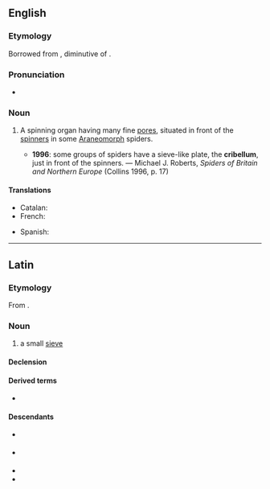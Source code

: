 ==English==
{{wikipedia}}

===Etymology===
Borrowed from {{bor|en|LL.|cribellum}}, diminutive of {{der|en|la|cribrum||sieve}}.

===Pronunciation===
* {{IPA|en|/kɹɪˈbɛləm/}}

===Noun===
{{en-noun|cribella}}

# {{lb|en|zoology}} A spinning organ having many fine [[pores]], situated in front of the [[spinner]]s in some [[Araneomorph]] spiders.
#* '''1996''': some groups of spiders have a sieve-like plate, the '''cribellum''', just in front of the spinners. — Michael J. Roberts, ''Spiders of Britain and Northern Europe'' (Collins 1996, p. 17)

====Translations====
{{trans-top|spinning organ}}
* Catalan: {{t|ca|cribel|m}}
* French: {{t+|fr|cribellum|m}}
{{trans-mid}}
* Spanish: {{t|es|cribelo|m}}
{{trans-bottom}}

----

==Latin==

===Etymology===
From {{af|la|crībrum|-lus|alt2=-lum}}.

===Noun===
{{la-noun|crībellum<2>}}

# {{lb|la|Late Latin}} a small [[sieve]]

====Declension====
{{la-ndecl|crībellum<2>}}

====Derived terms====
* {{l|la|crībellō}}

====Descendants====
* {{desc|en|cribellum}} {{q|borrowing}}
* {{desc|ca|cribel}} {{q|borrowing}}
* {{desc|it|crivello}}
* {{desc|oc|crivèl}}